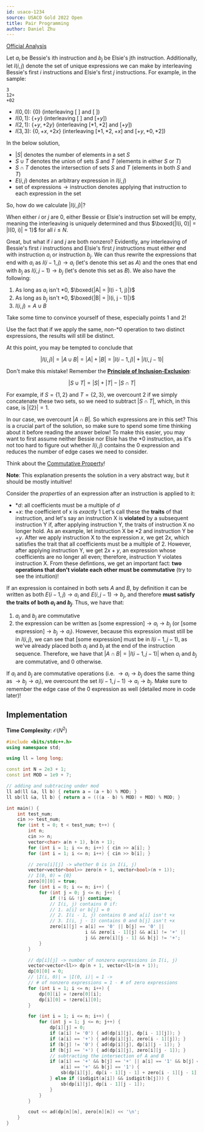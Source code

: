 ```yaml
---
id: usaco-1234
source: USACO Gold 2022 Open
title: Pair Programming
author: Daniel Zhu
---
```


[Official Analysis](http://www.usaco.org/current/data/sol_prob2_gold_open22.html)

Let $a_i$ be Bessie's ith instruction and $b_j$ be Elsie's jth instruction. Additionally, let $I(i, j)$ denote the set of unique expressions we can make by interleaving Bessie's first $i$ instructions and Elsie's first $j$ instructions. For example, in the sample:
```
3
12+
+02
```

- $I(0, 0)$: $\{0\}$ (interleaving $[\ ]$ and $[\ ]$)
- $I(0, 1)$: $\{+y\}$ (interleaving $[\ ]$ and $[+y]$)
- $I(2, 1)$: $\{+y, +2y\}$ (interleaving $[*1, *2]$ and $[+y]$)
- $I(3, 3)$: $\{0, +x, +2x\}$ (interleaving $[*1, *2, +x]$ and $[+y, *0, *2]$)

<Info title="Notation">

In the below solution,
- $|S|$ denotes the number of elements in a set $S$
- $S \cup T$ denotes the union of sets $S$ and $T$ (elements in either $S$ or $T$)
- $S \cap T$ denotes the intersection of sets $S$ and $T$ (elements in both $S$ and $T$)
- $E(i, j)$ denotes an arbitrary expression in $I(i, j)$
- $\text{set of expressions} \rightarrow \text{instruction}$ denotes applying that instruction to each expression in the set

</Info>

So, how do we calculate $|I(i, j)|$?

When either $i$ or $j$ are 0, either Bessie or Elsie's instruction set will be empty, meaning the interleaving is uniquely determined and thus $\boxed{|I(i, 0)| = |I(0, i)| = 1}$ for all $i \leq N$.

Great, but what if $i$ and $j$ are both nonzero? Evidently, any interleaving of Bessie's first $i$ instructions and Elsie's first $j$ instructions must either end with instruction $a_i$ or instruction $b_j$.
We can thus rewrite the expressions that end with $a_i$ as $I(i - 1, j) \rightarrow a_i$ (let's denote this set as $A$) and the ones that end with $b_j$ as $I(i, j - 1) \rightarrow b_j$ (let's denote this set as $B$).
We also have the following:
1. As long as $a_i$ isn't $*0$, $\boxed{|A| = |I(i - 1, j)|}$
2. As long as $b_j$ isn't $*0$, $\boxed{|B| = |I(i, j - 1)|}$
3. $I(i, j) = A \cup B$

Take some time to convince yourself of these, especially points 1 and 2!

<Info title="Not Convinced?">

Use the fact that if we apply the same, non-$*0$ operation to two distinct expressions, the results will still be distinct.

</Info>

At this point, you may be tempted to conclude that

$$
|I(i, j)| = |A \cup B| = |A| + |B| = |I(i - 1, j)| + |I(i, j - 1)|
$$

Don't make this mistake!
Remember the [**Principle of Inclusion-Exclusion**](https://en.wikipedia.org/wiki/Inclusion%E2%80%93exclusion_principle):

$$
|S \cup T| = |S| + |T| - |S \cap T|
$$

For example, if $S = \{1, 2\}$ and $T = \{2, 3\}$, we overcount $2$ if we simply concatenate these two sets, so we need to subtract $|S \cap T|$, which, in this case, is $|\{2\}| = 1$.

In our case, we overcount $|A \cap B|$. So which expressions are in this set? This is a crucial part of the solution, so make sure to spend some time thinking about it before reading the answer below! To make this easier, you may want to first assume neither Bessie nor Elsie has the $*0$ instruction, as it's not too hard to figure out whether $I(i, j)$ contains the $0$ expression and reduces the number of edge cases we need to consider.

<Spoiler title="Hint">

Think about the [Commutative Property](https://en.wikipedia.org/wiki/Commutative_property)!

</Spoiler>

<Spoiler title="Detailed Explanation">

**Note**: This explanation presents the solution in a very abstract way, but it should be mostly intuitive!

Consider the *properties* of an expression after an instruction is applied to it:
- $*d$: all coefficients must be a multiple of $d$
- $+x$: the coefficient of x is *exactly* $1$
Let's call these the **traits** of that instruction, and let's say an instruction X is **violated** by a subsequent instruction Y if, after applying instruction Y, the traits of instruction X no longer hold. As an example, let instruction X be $*2$ and instruction Y be $+y$. After we apply instruction X to the expression $x$, we get $2x$, which satisfies the trait that all coefficients must be a multiple of 2. However, after applying instruction Y, we get $2x + y$, an expression whose coefficients are no longer all even; therefore, instruction Y violates instruction X. From these defintions, we get an important fact: **two operations that don't violate each other must be commutative** (try to see the intuition)!

If an expression is contained in both sets $A$ and $B$, by definition it can be written as both $E(i - 1, j) \rightarrow a_i$ and $E(i, j - 1) \rightarrow b_j$, and therefore **must satisfy the traits of both $a_i$ and $b_j$**. Thus, we have that:
1. $a_i$ and $b_j$ are commutative
2. the expression can be written as $\text{[some expression]} \rightarrow a_i \rightarrow b_j$ (or $\text{[some expression]} \rightarrow b_j \rightarrow a_i$).
However, because this expression must still be in $I(i, j)$, we can see that $\text{[some expression]}$ must be in $I(i - 1, j - 1)$, as we've already placed both $a_i$ and $b_j$ at the end of the instruction sequence. Therefore, we have that $|A \cap B| = |I(i - 1, j - 1)|$ when $a_i$ and $b_j$ are commutative, and $0$ otherwise.

</Spoiler>

<Spoiler title="TL;DR">

If $a_i$ and $b_j$ are commutative operations (i.e. $\rightarrow a_i \rightarrow b_j$ does the same thing as $\rightarrow b_j \rightarrow a_i$), we overcount the set $I(i - 1, j - 1) \rightarrow a_i \rightarrow b_j$. Make sure to remember the edge case of the $0$ expression as well (detailed more in code later)!

</Spoiler>

## Implementation

**Time Complexity**: $\mathcal{O}(N^2)$

<LanguageSection>
<CPPSection>

```cpp
#include <bits/stdc++.h>
using namespace std;

using ll = long long;

const int N = 2e3 + 1;
const int MOD = 1e9 + 7;

// adding and subtracing under mod
ll ad(ll &a, ll b) { return a = (a + b) % MOD; }
ll sb(ll &a, ll b) { return a = (((a - b) % MOD) + MOD) % MOD; }

int main() {
	int test_num;
	cin >> test_num;
	for (int t = 0; t < test_num; t++) {
		int n;
		cin >> n;
        vector<char> a(n + 1), b(n + 1);
		for (int i = 1; i <= n; i++) { cin >> a[i]; }
		for (int i = 1; i <= n; i++) { cin >> b[i]; }

        // zero[i][j] -> whether 0 is in I(i, j)
		vector<vector<bool>> zero(n + 1, vector<bool>(n + 1));
		// I(0, 0) = {0}
		zero[0][0] = true;
		for (int i = 0; i <= n; i++) {
			for (int j = 0; j <= n; j++) {
				if (!i && !j) continue;
				// I(i, j) contains 0 if:
				// 1. a[i] or b[j] = 0
				// 2. I(i - 1, j) contains 0 and a[i] isn't +x
				// 3. I(i, j - 1) contains 0 and b[j] isn't +x
				zero[i][j] = a[i] == '0' || b[j] == '0' ||
				             i && zero[i - 1][j] && a[i] != '+' ||
				             j && zero[i][j - 1] && b[j] != '+';
			}
		}

        // dp[i][j] -> number of nonzero expressions in I(i, j)
        vector<vector<ll>> dp(n + 1, vector<ll>(n + 1));
		dp[0][0] = 0;
		// |I(i, 0)| = |I(0, i)| = 1 ->
		// # of nonzero expressions = 1 - # of zero expressions
		for (int i = 1; i <= n; i++) {
			dp[0][i] = !zero[0][i];
			dp[i][0] = !zero[i][0];
		}

		for (int i = 1; i <= n; i++) {
			for (int j = 1; j <= n; j++) {
				dp[i][j] = 0;
				if (a[i] != '0') { ad(dp[i][j], dp[i - 1][j]); }
				if (a[i] == '+') { ad(dp[i][j], zero[i - 1][j]); }
				if (b[j] != '0') { ad(dp[i][j], dp[i][j - 1]); }
				if (b[j] == '+') { ad(dp[i][j], zero[i][j - 1]); }
				// subtracting the intersection of A and B
				if (a[i] == '+' && b[j] == '+' || a[i] == '1' && b[j] == '+' ||
				    a[i] == '+' && b[j] == '1') {
					sb(dp[i][j], dp[i - 1][j - 1] + zero[i - 1][j - 1]);
				} else if (isdigit(a[i]) && isdigit(b[j])) {
					sb(dp[i][j], dp[i - 1][j - 1]);
				}
			}
		}

		cout << ad(dp[n][n], zero[n][n]) << '\n';
	}
}
```

</CPPSection>
</LanguageSection>
